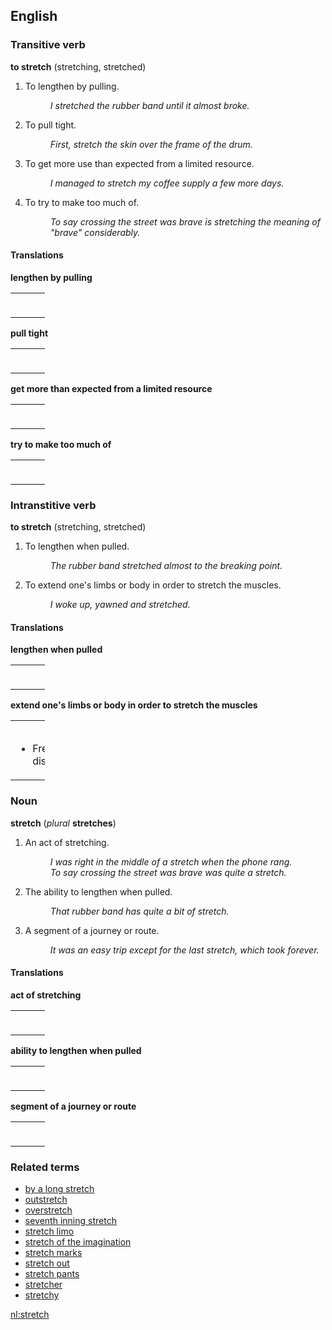 ==English==
===Transitive verb===
'''to stretch''' (stretching, stretched)

#To lengthen by pulling.
#:''I stretched the rubber band until it almost broke.''
#To pull tight.
#:''First, stretch the skin over the frame of the drum.''
#To get more use than expected from a limited resource.
#:''I managed to stretch my coffee supply a few more days.''
#To try to make too much of.
#:''To say crossing the street was brave is stretching the meaning of "brave" considerably.''

====Translations====

'''lengthen by pulling'''
{| border=0  width=100%
|-
|bgcolor="#FFFFE0" valign=top width=48%|
{|
<!--languages from A to I go here-->
|}
| width=1% |
|bgcolor="#FFFFE0" valign=top width=48%|
{|
<!--languages from J to Z go here-->
|}
|}

'''pull tight'''
{| border=0  width=100%
|-
|bgcolor="#FFFFE0" valign=top width=48%|
{|
<!--languages from A to I go here-->
|}
| width=1% |
|bgcolor="#FFFFE0" valign=top width=48%|
{|
<!--languages from J to Z go here-->
|}
|}

'''get more than expected from a limited resource'''
{| border=0  width=100%
|-
|bgcolor="#FFFFE0" valign=top width=48%|
{|
<!--languages from A to I go here-->
|}
| width=1% |
|bgcolor="#FFFFE0" valign=top width=48%|
{|
<!--languages from J to Z go here-->
|}
|}

'''try to make too much of'''
{| border=0  width=100%
|-
|bgcolor="#FFFFE0" valign=top width=48%|
{|
<!--languages from A to I go here-->
|}
| width=1% |
|bgcolor="#FFFFE0" valign=top width=48%|
{|
<!--languages from J to Z go here-->
|}
|}

===Intranstitive verb===
'''to stretch''' (stretching, stretched)

#To lengthen when pulled.
#:''The rubber band stretched almost to the breaking point.''
#To extend one's limbs or body in order to stretch the muscles.
#:''I woke up, yawned and stretched.''

====Translations====

'''lengthen when pulled'''
{| border=0  width=100%
|-
|bgcolor="#FFFFE0" valign=top width=48%|
{|
<!--languages from A to I go here-->
|}
| width=1% |
|bgcolor="#FFFFE0" valign=top width=48%|
{|
<!--languages from J to Z go here-->
|}
|}

'''extend one's limbs or body in order to stretch the muscles'''
{| border=0  width=100%
|-
|bgcolor="#FFFFE0" valign=top width=48%|
{|
<!--languages from A to I go here-->
|}
*French: distendre
| width=1% |
|bgcolor="#FFFFE0" valign=top width=48%|
{|
<!--languages from J to Z go here-->
|}
|}

===Noun===
'''stretch''' (''plural'' '''stretches''')
#An act of stretching. <!-- but not in all senses? -->
#:''I was right in the middle of a stretch when the phone rang.''
#:''To say crossing the street was brave was quite a stretch.''
#The ability to lengthen when pulled.
#:''That rubber band has quite a bit of stretch.''
#A segment of a journey or route.
#:''It was an easy trip except for the last stretch, which took forever.''

====Translations====

'''act of stretching'''
{| border=0  width=100%
|-
|bgcolor="#FFFFE0" valign=top width=48%|
{|
<!--languages from A to I go here-->
|}
| width=1% |
|bgcolor="#FFFFE0" valign=top width=48%|
{|
<!--languages from J to Z go here-->
|}
|}

'''ability to lengthen when pulled'''
{| border=0  width=100%
|-
|bgcolor="#FFFFE0" valign=top width=48%|
{|
<!--languages from A to I go here-->
|}
| width=1% |
|bgcolor="#FFFFE0" valign=top width=48%|
{|
<!--languages from J to Z go here-->
|}
|}

'''segment of a journey or route'''
{| border=0  width=100%
|-
|bgcolor="#FFFFE0" valign=top width=48%|
{|
<!--languages from A to I go here-->
|}
| width=1% |
|bgcolor="#FFFFE0" valign=top width=48%|
{|
<!--languages from J to Z go here-->
|}
|}

===Related terms===
*[[by a long stretch]]
*[[outstretch]]
*[[overstretch]]
*[[seventh inning stretch]]
*[[stretch limo]]
*[[stretch of the imagination]]
*[[stretch marks]]
*[[stretch out]]
*[[stretch pants]]
*[[stretcher]]
*[[stretchy]]

[[nl:stretch]]